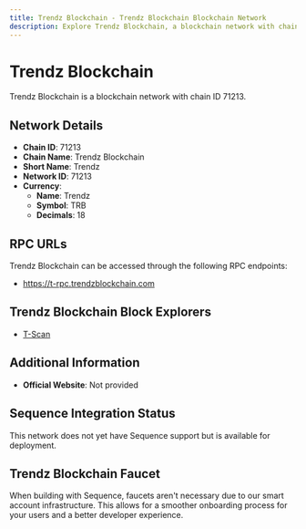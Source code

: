 ```yaml
--- 
title: Trendz Blockchain - Trendz Blockchain Blockchain Network
description: Explore Trendz Blockchain, a blockchain network with chain ID 71213. Learn about its native currency, Trendz, and how to interact with the network.
---
```


# Trendz Blockchain

Trendz Blockchain is a blockchain network with chain ID 71213.

## Network Details

- **Chain ID**: 71213
- **Chain Name**: Trendz Blockchain
- **Short Name**: Trendz
- **Network ID**: 71213
- **Currency**: 
  - **Name**: Trendz
  - **Symbol**: TRB
  - **Decimals**: 18

## RPC URLs

Trendz Blockchain can be accessed through the following RPC endpoints:

- https://t-rpc.trendzblockchain.com

## Trendz Blockchain Block Explorers

- [T-Scan](https://t-scan.trendzblockchain.com/)

## Additional Information

- **Official Website**: Not provided

## Sequence Integration Status

This network does not yet have Sequence support but is available for deployment.

## Trendz Blockchain Faucet

When building with Sequence, faucets aren't necessary due to our smart account infrastructure. This allows for a smoother onboarding process for your users and a better developer experience.
